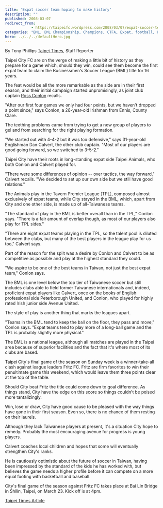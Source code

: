 ```yaml
---
title: 'Expat soccer team hoping to make history'
description: ""
published: 2008-03-07
redirect_from: 
            - https://taipeifc.wordpress.com/2008/03/07/expat-soccer-team-hoping-to-make-history/
categories: "BML, BML Championship, Champions, CTFA, Expat, football, Fritz, soccer, Taipei, Taipei City FC, Taiwan, vs. Fritz F.C."
hero: ../../../defaultHero.jpg
---
```

By Tony Phillips [Taipei Times](http://www.taipeitimes.com), Staff Reporter

Taipei City FC are on the verge of making a little bit of history as they prepare for a game which, should they win, could see them become the first expat team to claim the Businessmen's Soccer League (BML) title for 16 years.

The feat would be all the more remarkable as the side are in their first season, and their initial campaign started unpromisingly, as joint club captain [Ross Conlon](http://www.facebook.com/rossconlon) recalls.

"After our first four games we only had four points, but we haven't dropped a point since," says Conlon, a 26-year-old Irishman from Ennis, County Clare.

The teething problems came from trying to get a new group of players to gel and from searching for the right playing formation.

"We started out with 4-4-2 but it was too defensive," says 31-year-old Englishman Dan Calvert, the other club captain. "Most of our players are good going forward, so we switched to 3-5-2."

Taipei City have their roots in long-standing expat side Taipei Animals, who both Conlon and Calvert played for.

"There were some differences of opinion -- over tactics, the way forward," Calvert recalls. "We decided to set up our own side but we still have good relations."

The Animals play in the Tavern Premier League (TPL), composed almost exclusively of expat teams, while City stayed in the BML, which, apart from City and one other side, is made up of all-Taiwanese teams.

"The standard of play in the BML is better overall than in the TPL," Conlon says. "There is a fair amount of overlap though, as most of our players also play for TPL sides."

"There are eight expat teams playing in the TPL, so the talent pool is diluted between the clubs, but many of the best players in the league play for us too," Calvert says.

Part of the reason for the split was a desire by Conlon and Calvert to be as competitive as possible and play at the highest standard they could.

"We aspire to be one of the best teams in Taiwan, not just the best expat team," Conlon says.

The BML is one level below the top tier of Taiwanese soccer but still includes clubs able to field former Taiwanese internationals and, indeed, proficient expat players like Calvert, once on the books of English professional side Peterborough United, and Conlon, who played for highly rated Irish junior side Avenue United.

The style of play is another thing that marks the leagues apart.

"Teams in the BML tend to keep the ball on the floor, they pass and move," Conlon says. "Expat teams tend to play more of a long-ball game and the TPL is probably slightly more physical."

The BML is a national league, although all matches are played in the Taipei area because of superior facilities and the fact that it's where most of its clubs are based.

Taipei City's final game of the season on Sunday week is a winner-take-all clash against league leaders Fritz FC. Fritz are firm favorites to win their penultimate game this weekend, which would leave them three points clear at the top of the table.

Should City beat Fritz the title could come down to goal difference. As things stand, City have the edge on this score so things couldn't be poised more tantalizingly.

Win, lose or draw, City have good cause to be pleased with the way things have gone in their first season. Even so, there is no chance of them resting on their laurels.

Although they lack Taiwanese players at present, it's a situation City hope to remedy. Probably the most encouraging avenue for progress is young players.

Calvert coaches local children and hopes that some will eventually strengthen City's ranks.

He is cautiously optimistic about the future of soccer in Taiwan, having been impressed by the standard of the kids he has worked with, but believes the game needs a higher profile before it can compete on a more equal footing with basketball and baseball.

City's final game of the season against Fritz FC takes place at Bai Lin Bridge in Shilin, Taipei, on March 23. Kick off is at 4pm.

[Taipei Times Article](https://www.taipeitimes.com/News/sport/archives/2008/03/07/2003404480)
